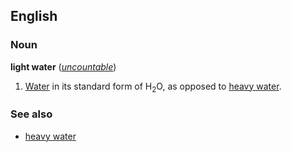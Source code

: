 ==English==
===Noun===
'''light water''' (''[[uncountable]]'')

#[[Water]] in its standard form of H<sub>2</sub>O, as opposed to [[heavy water]].

===See also===
*[[heavy water]]